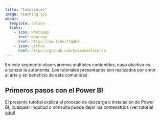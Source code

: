```yaml
---
title: "tutoriales"
image: teaching.jpg
about:
  template: solana
  links:
    - icon: whatsapp
      text: whatspp
      href: https://wa.link/f4qdb8
    - icon: github
      href: https://github.com/yeisondelatorre
---
```


En este segmento observaremos multiples contenidos, cuyo objetivo es alcanzar la autonomía. Los tutoriales presentados son realizados por amor al arte y en beneficio de esta comunidad.

## Primeros pasos con el Power BI

El presente tutotial explica el proceso de descarga e instalación de Power BI, cualquier inquitud o consulta puede dejar los comenatrios (ver tutorial [aquí](https://yeisondelatorre.github.io/class-powerbi.github.io/))
